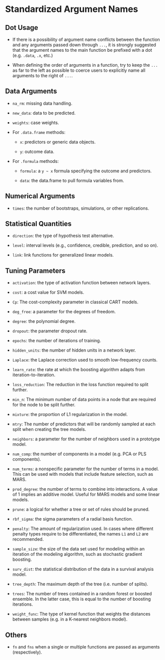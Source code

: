 # Standardized Argument Names

## Dot Usage

 * If there is a possibility of argument name conflicts between the function and any arguments passed down through `...`, it is strongly suggested that the argument names to the main function be prefixed with a dot (e.g. `.data`, `.x`, etc.)

 * When defining the order of arguments in a function, try to keep the `...` as far to the left as possible to coerce users to explicitly name all arguments to the right of `...`. 


## Data Arguments

 * `na_rm`: missing data handling. 

 * `new_data`: data to be predicted.

 * `weights`: case weights.

 * For `.data.frame` methods:

    * `x`: predictors or generic data objects. 
 
    * `y`: outcome data.
 
 * For `.formula` methods:
 
    * `formula`: a `y ~ x` formula specifying the outcome and predictors.
    
    * `data`: the data.frame to pull formula variables from.

## Numerical Arguments

 * `times`: the number of bootstraps, simulations, or other replications.
 
## Statistical Quantities 

 * `direction`: the type of hypothesis test alternative. 
 
 * `level`: interval levels (e.g., confidence, credible, prediction, and so on).

 * `link`: link functions for generalized linear models. 
 

## Tuning Parameters

* `activation`: the type of activation function between network layers. 

* `cost`: a cost value for SVM models. 
  
* `Cp`: The cost-complexity parameter in classical CART models. 

* `deg_free`: a parameter for the degrees of freedom. 

* `degree`: the polynomial degree. 
 
* `dropout`: the parameter dropout rate. 
 
* `epochs`: the number of iterations of training. 
 
* `hidden_units`: the number of hidden units in a network layer. 

* `Laplace`: the Laplace correction used to smooth low-frequency counts. 

* `learn_rate`: the rate at which the boosting algorithm adapts from iteration-to-iteration. 
   
* `loss_reduction`:  The reduction in the loss function required to split further. 

* `min_n`: The minimum number of data points in a node that are required for the node to be split further. 
 
* `mixture`: the proportion of L1 regularization in the model. 
 
* `mtry`: The number of predictors that will be randomly sampled at each split when creating the tree models.

* `neighbors`: a parameter for the number of neighbors used in a prototype model. 

* `num_comp`: the number of components in a model (e.g. PCA or PLS components).
 
* `num_terms`: a nonspecific parameter for the number of terms in a model. This can be used with models that include feature selection, such as MARS. 
  
* `prod_degree`: the number of terms to combine into interactions. A value of 1 implies an additive model. Useful for MARS models and some linear models.
    
* `prune`: a logical for whether a tree or set of rules should be pruned. 

* `rbf_sigma`: the sigma parameters of a radial basis function. 

* `penalty`: The amount of regularization used. In cases where different penalty types require to be differentiated, the names `L1` and `L2` are recommended.
   
* `sample_size`: the size of the data set used for modeling within an iteration of the modeling algorithm, such as stochastic gradient boosting.

* `surv_dist`: the statistical distribution of the data in a survival analysis model.
  
* `tree_depth`: The maximum depth of the tree (i.e. number of splits).
   
* `trees`: The number of trees contained in a random forest or boosted  ensemble. In the latter case, this is equal to the number of boosting iterations.  
  
* `weight_func`: The type of kernel function that weights the distances between samples (e.g. in a K-nearest neighbors model).   
 
## Others

* `fn` and `fns` when a single or multiple functions are passed as arguments (respectively). 

 